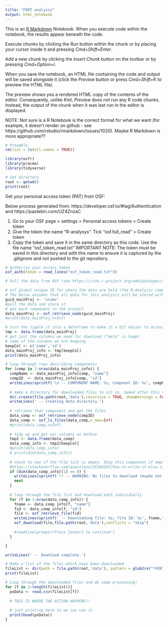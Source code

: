 ```yaml
---
title: "FERT analysis"
output: html_notebook
---
```


This is an [R Markdown](http://rmarkdown.rstudio.com) Notebook. When you execute code within the notebook, the results appear beneath the code. 

Execute chunks by clicking the *Run* button within the chunk or by placing your cursor inside it and pressing *Cmd+Shift+Enter*. 

Add a new chunk by clicking the *Insert Chunk* button on the toolbar or by pressing *Cmd+Option+I*.

When you save the notebook, an HTML file containing the code and output will be saved alongside it (click the *Preview* button or press *Cmd+Shift+K* to preview the HTML file). 

The preview shows you a rendered HTML copy of the contents of the editor. Consequently, unlike *Knit*, *Preview* does not run any R code chunks. Instead, the output of the chunk when it was last run in the editor is displayed.

NOTE: Not sure is a R Notebook is the correct format for what we want (for example, it doesn't render on github - see https://github.com/rstudio/rmarkdown/issues/1020). Maybe R Markdown is more appropriate?? 



```r
# Preamble
rm(list = ls(all.names = TRUE))

library(osfr) 
library(pracma)
library(tidyverse)
```

```r
# Set directory
root <- getwd()
print(root)
```


Get your personal access token (PAT) from OSF: 

Below process generated from: https://developer.osf.io/#tag/Authentication and https://pastebin.com/UZ4ZnzaC 

1. Go to your OSF page > settings > Personal access tokens > Create token 
2. Give the token the name "R-analysys". Tick "osf.full_read" > Create token
3. Copy the token and save it in the same directory as this code. Use the file name "osf_token_read.txt"
IMPORTANT NOTE: The token must be saved in this directory and with this name to ensure it is captured by the .gitignore and not pushed to the git repository.

```r
# Authorise your access token
osf_auth(token = read_lines("osf_token_read.txt"))
```



```r
# Pull the data from OSF (see https://cran.r-project.org/web/packages/osfr/vignettes/getting_started.html)

# osf global unique ID for where the data are held (the R-Analysis component)
# The below assumes that all data for this analysis will be stored within this component
guid_mainProj <- 'sxzmv' 
#pull the data and store it
# get each component in the project
data_mainProj <- osf_retrieve_node(guid_mainProj)
#print(data_mainProj,n=Inf)
```

```r
# turn the tipple it into a dataframe to make it a bit easier to access our columns
tmp <- data.frame(data_mainProj)
# get just the columns we need for download ("meta" is huge)
# name of the columns we are keeping
keepCol <- c('name','id')
data_mainProj_info <- tmp[keepCol]
print(data_mainProj_info)
```

```r
# loop through rows describing components
for (comp in 1:nrow(data_mainProj_info)) {
  compName <- data_mainProj_info[comp, "name"]
  compID  <- data_mainProj_info[comp, "id"]
  writeLines(sprintf('\n -- COMPONENT NAME: %s; Compnent ID: %s', compName,compID))
  
  # make a directory for downloaded files to sit in, named after this component (supress "directory already exists" and other warnings)
  dir.create(file.path(root,'data'),recursive = TRUE, showWarnings = FALSE)
  writeLines(' -- Creating data directory.')
  
  # retrieve that component and get the files 
  data_comp <- osf_retrieve_node(compID)
  data_comp <- osf_ls_files(data_comp,n_max=Inf)
  #print(data_comp,n=Inf)
  
  # tidy up and get our columns as before
  tmp2 <- data.frame(data_comp)
  data_comp_info <- tmp2[keepCol]
  #print(data_comp_info)
  # print(dim(data_comp_info))
  
  # check to see if the file list is empty. Skip this component if empty
  #https://stackoverflow.com/questions/35366187/how-to-write-if-else-statements-if-dataframe-is-empty
  if (dim(data_comp_info)[1] == 0) {
    writeLines(sprintf('!! -- WARNING: No files to download (maybe not stored directly on OSF)? \n -- You will need to download these files manually.'))
    next
  }
  
  # loop through the file list and download each individually
  for (f in 1:nrow(data_comp_info)) {
    fname <- data_comp_info[f, "name"]
    fid <- data_comp_info[f, "id"]
    file <- osf_retrieve_file(fid)
    writeLines(sprintf(' -- Downloading file: %s; file ID: %s', fname,fid))
    osf_download(file,file.path(root,'data'),conflicts = "skip")
  
    #readline(prompt="Press [enter] to continue")
  }

}

writeLines(' -- Download complete.')
```

```r
# Make a list of the files which have been downloaded
fileList <- dir(path = file.path(root,'data'), pattern = glob2rx("*FERT*.csv"), full.names = TRUE, recursive = TRUE)
print(fileList)
```

```r
# Loop through the downloaded files and do some processing! 
for (f in 1:length(fileList)){
  pxData <- read.csv(fileList[f])
  
  # THIS IS WHERE THE ACTION HAPPENS!!
  
  # just printing here to we can use it.
  print(head(pxData))
}


```


